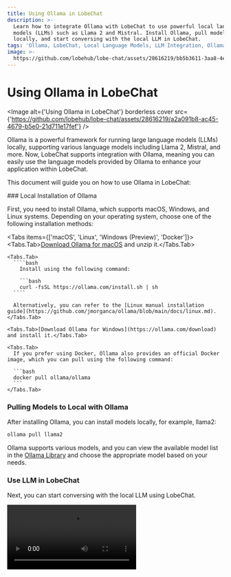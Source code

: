 ```yaml
---
title: Using Ollama in LobeChat
description: >-
  Learn how to integrate Ollama with LobeChat to use powerful local language
  models (LLMs) such as Llama 2 and Mistral. Install Ollama, pull models
  locally, and start conversing with the local LLM in LobeChat.
tags: 'Ollama, LobeChat, Local Language Models, LLM Integration, Ollama Configuration'
image: >-
  https://github.com/lobehub/lobe-chat/assets/28616219/bb5b3611-3aa8-4ec7-a6dc-f35a13b34d81
---
```


# Using Ollama in LobeChat

<Image alt={'Using Ollama in LobeChat'} borderless cover src={'https://github.com/lobehub/lobe-chat/assets/28616219/a2a091b8-ac45-4679-b5e0-21d711e17fef'} />

Ollama is a powerful framework for running large language models (LLMs) locally, supporting various language models including Llama 2, Mistral, and more. Now, LobeChat supports integration with Ollama, meaning you can easily use the language models provided by Ollama to enhance your application within LobeChat.

This document will guide you on how to use Ollama in LobeChat:

<Steps>
  ### Local Installation of Ollama

  First, you need to install Ollama, which supports macOS, Windows, and Linux systems. Depending on your operating system, choose one of the following installation methods:

  <Tabs items={['macOS', 'Linux', 'Windows (Preview)', 'Docker']}>
    <Tabs.Tab>[Download Ollama for macOS](https://ollama.com/download) and unzip it.</Tabs.Tab>

    <Tabs.Tab>
      ````bash
        Install using the following command:

        ```bash
        curl -fsSL https://ollama.com/install.sh | sh
      ````

      Alternatively, you can refer to the [Linux manual installation guide](https://github.com/jmorganca/ollama/blob/main/docs/linux.md).
    </Tabs.Tab>

    <Tabs.Tab>[Download Ollama for Windows](https://ollama.com/download) and install it.</Tabs.Tab>

    <Tabs.Tab>
      If you prefer using Docker, Ollama also provides an official Docker image, which you can pull using the following command:

      ```bash
      docker pull ollama/ollama
      ```
    </Tabs.Tab>
  </Tabs>

  ### Pulling Models to Local with Ollama

  After installing Ollama, you can install models locally, for example, llama2:

  ```bash
  ollama pull llama2
  ```

  Ollama supports various models, and you can view the available model list in the [Ollama Library](https://ollama.com/library) and choose the appropriate model based on your needs.

  ### Use LLM in LobeChat

  Next, you can start conversing with the local LLM using LobeChat.

  <Video height={524} inStep src="https://github.com/lobehub/lobe-chat/assets/28616219/063788c8-9fef-4c6b-b837-96668ad6bc41" />

  <Callout type={'info'}>
    You can visit [Integrating with Ollama](/en/self-hosting/examples/ollama) to learn how to deploy
    LobeChat to meet the integration requirements with Ollama.
  </Callout>
</Steps>

## Custom Configuration

You can find Ollama's configuration options in `Settings` -> `Language Model`, where you can configure Ollama's proxy, model name, and more.

<Image alt={'Ollama Service Provider Settings'} height={274} src={'https://github.com/lobehub/lobe-chat/assets/28616219/da0db930-78ce-4262-b648-2b9e43c565c3'} />
